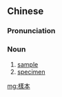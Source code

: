 ==Chinese==
{{zh-forms|s=样本}}

===Pronunciation===
{{zh-pron
|m=yàngběn
|c=joeng6 bun2
|mn=qz,tw,xm:iūⁿ-pún/zz:iōⁿ-pún
|cat=n
}}

===Noun===
{{zh-noun}}

# [[sample]]
# [[specimen]]

[[mg:樣本]]